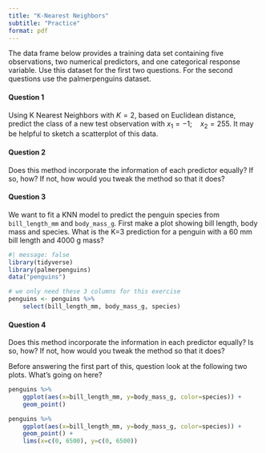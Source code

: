 ```yaml
---
title: "K-Nearest Neighbors"
subtitle: "Practice"
format: pdf
---
```


\vspace{-2cm}

The data frame below provides a training data set containing five observations, two numerical predictors, and one categorical response variable.
Use this dataset for the first two questions.
For the second questions use the palmerpenguins dataset.

\begin{center}
\begin{tabular}{ c | c | c | c }
  \hline
  Obs. & $X_1$ & $X_2$ & $Y$ \\
  \hline
  1 & 2 & 210 & Orange \\
  2 & 0 & 90 & Blue \\
  3 & 1 & -23 & Orange \\
  4 & 0 & 180 & Blue \\
  5 & 1.2 & 312 & Orange \\
  \hline
\end{tabular}
\end{center}

#### Question 1

Using K Nearest Neighbors with $K = 2$, based on Euclidean distance, predict the class of a new test observation with $x_1 = -1; \quad x_2 = 255$. It may be helpful to sketch a scatterplot of this data.

\vspace{5cm}

#### Question 2

Does this method incorporate the information of each predictor equally? If so, how? If not, how would you tweak the method so that it does?


#### Question 3

We want to fit a KNN model to predict the penguin species from `bill_length_mm` and `body_mass_g`. First make a plot showing bill length, body mass and species. What is the K=3 prediction for a penguin with a 60 mm bill length and 4000 g mass?

```r
#| message: false
library(tidyverse)
library(palmerpenguins)
data("penguins")

# we only need these 3 columns for this exercise
penguins <- penguins %>% 
    select(bill_length_mm, body_mass_g, species)
```



#### Question 4

Does this method incorporate the information in each predictor equally? Is so, how? If not, how would you tweak the method so that it does?

Before answering the first part of this, question look at the following two plots. What's going on here?

```r
penguins %>% 
    ggplot(aes(x=bill_length_mm, y=body_mass_g, color=species)) + 
    geom_point()
```


```r
penguins %>% 
    ggplot(aes(x=bill_length_mm, y=body_mass_g, color=species)) + 
    geom_point() + 
    lims(x=c(0, 6500), y=c(0, 6500))
```
